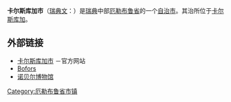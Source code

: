{{Infobox Kommun|
fullname=Karlskoga kommun|
coatofarms=[[File:Karlskoga_vapen.svg|100px]]|
county=[[厄勒布鲁省|厄勒布鲁省]]|
province=[[韦姆兰|韦姆兰]]和[[内尔彻|内尔彻]]|
capital=[[卡尔斯库加|卡尔斯库加]]|
map=[[File:Karlskoga_Municipality_in_Örebro_County.png|200px]]|
arearank=第181名|
area=513.22|
arealand=470.68|
populationrank=第81名|
population=29,988|
densityrank=第81名|
populationdensity=63.7|
website=http://www.karlskoga.se/|
footnotes=面积与人口统计数据来自[[瑞典统计局|瑞典统计局]]，截至2007年12月31日}}

'''卡尔斯库加市'''（[[瑞典文|瑞典文]]：{{lang|sv|''Karlskoga kommun''}}）是[[瑞典|瑞典]]中部[[厄勒布鲁省|厄勒布鲁省]]的一个[[瑞典自治市|自治市]]。其治所位于[[卡尔斯库加|卡尔斯库加]]。

== 外部链接 ==
* [http://www.karlskoga.se/ 卡尔斯库加市] {{Wayback|url=http://www.karlskoga.se/ |date=20210226070759 }}－官方网站
* [https://web.archive.org/web/20020127023140/http://www.bofors.se/ Bofors]
* [https://web.archive.org/web/20020122181839/http://www.nobels-bjorkborn.t.se/ 诺贝尔博物馆]

{{Örebro County}}
{{Localities in Karlskoga Municipality}}

{{coord|59.32198|N|14.51294|E|source:placeopedia|display=title}}

[[Category:厄勒布鲁省市镇|Category:厄勒布鲁省市镇]]